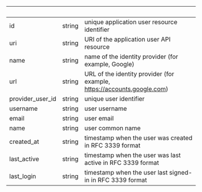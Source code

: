 | &nbsp;           | &nbsp; | &nbsp;                                                                  |
| ---------------- | ------ | ----------------------------------------------------------------------- |
| id               | string | unique application user resource identifier                             |
| uri              | string | URI of the application user API resource                                |
| name             | string | name of the identity provider (for example, Google)                     |
| url              | string | URL of the identity provider (for example, https://accounts.google.com) |
| provider_user_id | string | unique user identifier                                                  |
| username         | string | user username                                                           |
| email            | string | user email                                                              |
| name             | string | user common name                                                        |
| created_at       | string | timestamp when the user was created in RFC 3339 format                  |
| last_active      | string | timestamp when the user was last active in RFC 3339 format              |
| last_login       | string | timestamp when the user last signed-in in RFC 3339 format               |
